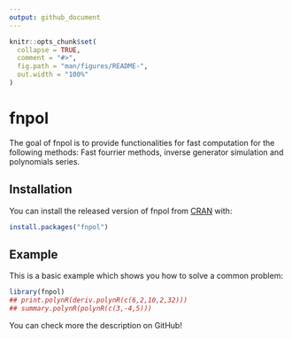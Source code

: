 ```yaml
---
output: github_document
---
```


<!-- README.md is generated from README.Rmd. Please edit that file -->

```r
knitr::opts_chunk$set(
  collapse = TRUE,
  comment = "#>",
  fig.path = "man/figures/README-",
  out.width = "100%"
)
```

# fnpol

<!-- badges: start -->
<!-- badges: end -->

The goal of fnpol is to provide functionalities for fast computation for the following methods: 
              Fast fourrier methods, inverse generator simulation and polynomials series.

## Installation

You can install the released version of fnpol from [CRAN](https://CRAN.R-project.org) with:

``` r
install.packages("fnpol")
```

## Example

This is a basic example which shows you how to solve a common problem:

```r
library(fnpol)
## print.polynR(deriv.polynR(c(6,2,10,2,32)))
## summary.polynR(polynR(c(3,-4,5)))
```


You can check more the description on GitHub!

